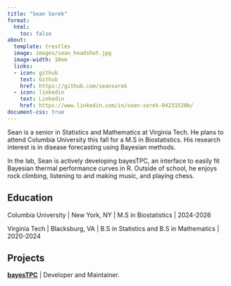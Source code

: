 ```yaml
---
title: "Sean Sorek"
format:
  html:
    toc: false
about:
  template: trestles
  image: images/sean_headshot.jpg
  image-width: 10em
  links:
  - icon: github
    text: Github
    href: https://github.com/seansorek
  - icon: linkedin
    text: Linkedin
    href: https://www.linkedin.com/in/sean-sorek-04231520b/
document-css: true
---
```


Sean is a senior in Statistics and Mathematics at Virginia Tech. He plans to attend Columbia University this fall for a M.S in Biostatistics. His research interest is in disease forecasting using Bayesian methods.

In the lab, Sean is actively developing bayesTPC, an interface to easily fit Bayesian thermal performance curves in R. Outside of school, he enjoys rock climbing, listening to and making music, and playing chess.

## Education

Columbia University \| New York, NY \| M.S in Biostatistics \| 2024-2026

Virginia Tech \| Blacksburg, VA \| B.S in Statistics and B.S in Mathematics \| 2020-2024

## Projects

[**bayesTPC**](https://github.com/johnwilliamsmithjr/bayesTPC) \| Developer and Maintainer.
